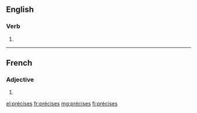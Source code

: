 {{also|precises|precisés|précisés}}
==English==

===Verb===
{{head|en|verb form}}

# {{en-third-person singular of|précis}}

----

==French==

===Adjective===
{{fr-adj-form}}

# {{feminine plural of|précis|lang=fr}}

[[el:précises]]
[[fr:précises]]
[[mg:précises]]
[[fi:précises]]